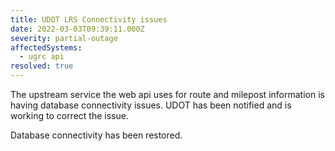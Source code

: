 ```yaml
---
title: UDOT LRS Connectivity issues
date: 2022-03-03T09:39:11.000Z
severity: partial-outage
affectedSystems:
  - ugrc api
resolved: true
---
```



The upstream service the web api uses for route and milepost information is having database connectivity issues. UDOT has been notified and is working to correct the issue.

<Update date="2022-03-03T11:36:11.000Z">Database connectivity has been restored.</Update>
